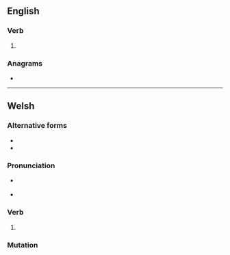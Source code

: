 ==English==

===Verb===
{{head|en|verb form}}

# {{en-archaic second-person singular of|care}}

===Anagrams===
* {{anagrams|en|a=acerst|Cartes|Caster|Caters|Cestar|acters|carets|cartes|caster|caters|crates|creats|racest|reacts|recast|rescat|reäcts|traces}}

----

==Welsh==

===Alternative forms===
* {{alt|cy|caraist}}
* {{alt|cy|ceraist||literary}}

===Pronunciation===
* {{a|cy-N}} {{IPA|cy|/ˈkarɛsd/|[ˈkʰarɛst]}}
* {{a|cy-S}} {{IPA|cy|/ˈkaːrɛsd/|[ˈkʰaːrɛst]|/ˈkarɛsd/|[ˈkʰarɛst]}}

===Verb===
{{cy-verb form}}

# {{cln|cy|colloquial verb forms}} {{infl of|cy|caru||2s|pret|colloq}}

===Mutation===
{{cy-mut}}